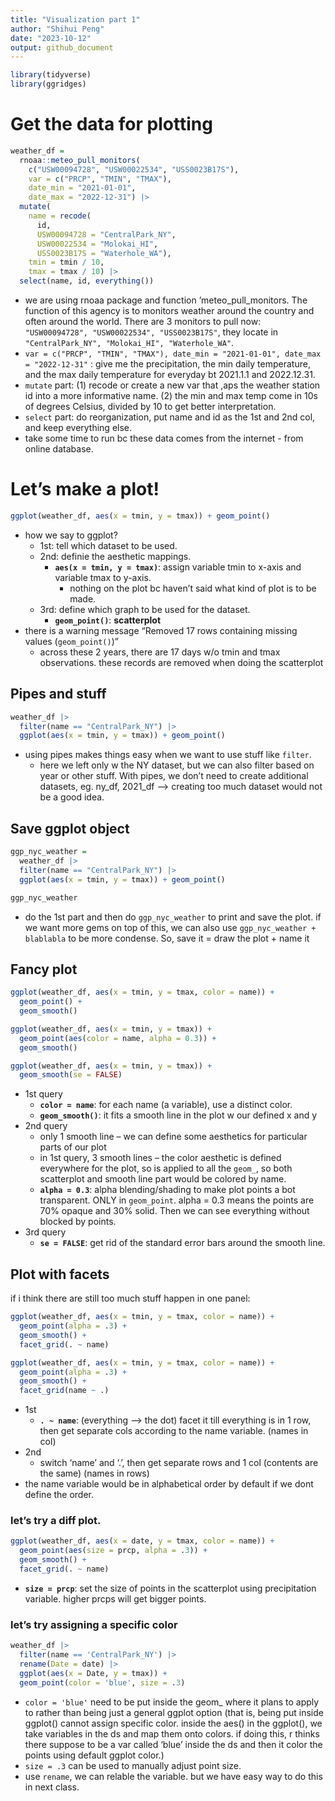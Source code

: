 ```yaml
---
title: "Visualization part 1"
author: "Shihui Peng"
date: "2023-10-12"
output: github_document
---
```

```r
library(tidyverse)
library(ggridges)
```

# Get the data for plotting 
```r
weather_df = 
  rnoaa::meteo_pull_monitors(
    c("USW00094728", "USW00022534", "USS0023B17S"),
    var = c("PRCP", "TMIN", "TMAX"), 
    date_min = "2021-01-01",
    date_max = "2022-12-31") |>
  mutate(
    name = recode(
      id, 
      USW00094728 = "CentralPark_NY", 
      USW00022534 = "Molokai_HI",
      USS0023B17S = "Waterhole_WA"),
    tmin = tmin / 10,
    tmax = tmax / 10) |>
  select(name, id, everything())
```
* we are using rnoaa package and function 'meteo_pull_monitors. The function of this agency is to monitors weather around the country and often around the world. There are 3 monitors to pull now: `"USW00094728", "USW00022534", "USS0023B17S"`, they locate in `"CentralPark_NY", "Molokai_HI", "Waterhole_WA"`.
* `var = c("PRCP", "TMIN", "TMAX"), date_min = "2021-01-01", date_max = "2022-12-31"` : give me the precipitation, the min daily temperature, and the max daily temperature for everyday bt 2021.1.1 and 2022.12.31. 
* `mutate` part: (1) recode or create a new var that ,aps the weather station id into a more informative name. (2) the min and max temp come in 10s of degrees Celsius, divided by 10 to get better interpretation.
* `select` part: do reorganization, put name and id as the 1st and 2nd col, and keep everything else.
* take some time to run bc these data comes from the internet - from online database.

# Let's make a plot!
```r
ggplot(weather_df, aes(x = tmin, y = tmax)) + geom_point()
```

* how we say to ggplot?
  * 1st: tell which dataset to be used.
  * 2nd: definie the aesthetic mappings.
    * **`aes(x = tmin, y = tmax)`**: assign variable tmin to x-axis and variable tmax to y-axis.
      * nothing on the plot bc haven't said what kind of plot is to be made.
  * 3rd: define which graph to be used for the dataset.
    * **`geom_point()`**: **scatterplot** 
* there is a warning message "Removed 17 rows containing missing values (`geom_point()`)"
  * across these 2 years, there are 17 days w/o tmin and tmax observations. these records are removed when doing the scatterplot

## Pipes and stuff
```r
weather_df |>  
  filter(name == "CentralPark_NY") |> 
  ggplot(aes(x = tmin, y = tmax)) + geom_point()
```
* using pipes makes things easy when we want to use stuff like `filter`.
  * here we left only w the NY dataset, but we can also filter based on year or other stuff. With pipes, we don't need to create additional datasets, eg. ny_df, 2021_df --> creating too much dataset would not be a good idea.
  
## Save ggplot object
```r
ggp_nyc_weather = 
  weather_df |>  
  filter(name == "CentralPark_NY") |> 
  ggplot(aes(x = tmin, y = tmax)) + geom_point()

ggp_nyc_weather
```
* do the 1st part and then do `ggp_nyc_weather` to print and save the plot. if we want more gems on top of this, we can also use `ggp_nyc_weather + blablabla` to be more condense. So, save it = draw the plot + name it

## Fancy plot
```r
ggplot(weather_df, aes(x = tmin, y = tmax, color = name)) + 
  geom_point() +
  geom_smooth()

ggplot(weather_df, aes(x = tmin, y = tmax)) + 
  geom_point(aes(color = name, alpha = 0.3)) +
  geom_smooth()

ggplot(weather_df, aes(x = tmin, y = tmax)) +
  geom_smooth(se = FALSE)
```

* 1st query
  * **`color = name`**: for each name (a variable), use a distinct color.
  * **`geom_smooth()`**: it fits a smooth line in the plot w our defined x and y
* 2nd query
  * only 1 smooth line -- we can define some aesthetics for particular parts of our plot
  * in 1st query, 3 smooth lines -- the color aesthetic is defined everywhere for the plot, so is applied to all the `geom_`, so both scatterplot and smooth line part would be colored by name.
  * **`alpha = 0.3`**: alpha blending/shading to make plot points a bot transparent. ONLY in `geom_point`. alpha = 0.3 means the points are 70% opaque and 30% solid. Then we can see everything without blocked by points.
* 3rd query
  * **`se = FALSE`**: get rid of the standard error bars around the smooth line.

## Plot with facets

if i think there are still too much stuff happen in one panel:
```r
ggplot(weather_df, aes(x = tmin, y = tmax, color = name)) +
  geom_point(alpha = .3) +
  geom_smooth() +
  facet_grid(. ~ name)

ggplot(weather_df, aes(x = tmin, y = tmax, color = name)) +
  geom_point(alpha = .3) +
  geom_smooth() +
  facet_grid(name ~ .)
```
* 1st
  * **`. ~ name`**: (everything --> the dot) facet it till everything is in 1 row, then get separate cols according to the name variable. (names in col)
* 2nd
  * switch 'name' and '.', then get separate rows and 1 col (contents are the same) (names in rows)
* the name variable would be in alphabetical order by default if we dont define the order.

### let's try a diff plot.
```r
ggplot(weather_df, aes(x = date, y = tmax, color = name)) +
  geom_point(aes(size = prcp, alpha = .3)) +
  geom_smooth() +
  facet_grid(. ~ name)
```
* **`size = prcp`**: set the size of points in the scatterplot using precipitation variable. higher prcps will get bigger points.

### let's try assigning a specific color
```r
weather_df |> 
  filter(name == 'CentralPark_NY') |> 
  rename(Date = date) |> 
  ggplot(aes(x = Date, y = tmax)) +
  geom_point(color = 'blue', size = .3)
```
* `color = 'blue'` need to be put inside the geom_ where it plans to apply to rather than being just a general ggplot option (that is, being put inside ggplot() cannot assign specific color. inside the aes() in the ggplot(), we take variables in the ds and map them onto colors. if doing this, r thinks there suppose to be a var called 'blue' inside the ds and then it color the points using default ggplot color.)
* `size = .3` can be used to manually adjust point size.
* use `rename`, we can relable the variable. but we have easy way to do this in next class.
